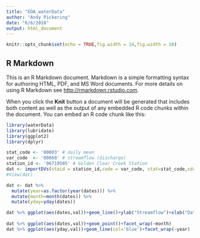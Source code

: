 ```yaml
---
title: "EDA_waterData"
author: "Andy Pickering"
date: "6/6/2018"
output: html_document
---
```


```r

knitr::opts_chunk$set(echo = TRUE,fig.width = 14,fig.width = 10)

```

## R Markdown

This is an R Markdown document. Markdown is a simple formatting syntax for authoring HTML, PDF, and MS Word documents. For more details on using R Markdown see <http://rmarkdown.rstudio.com>.

When you click the **Knit** button a document will be generated that includes both content as well as the output of any embedded R code chunks within the document. You can embed an R code chunk like this:

```r

library(waterData)
library(lubridate)
library(ggplot2)
library(dplyr)

stat_code <- '00003' # daily mean
var_code  <- '00060' # streamflow (discharge)
station_id <- '06719505' # Golden Clear Creek Station
dat <- importDVs(staid = station_id,code = var_code, stat=stat_code,sdate = "2009-01-01", edate = "2018-12-31")
#View(dat)

dat <- dat %>% 
  mutate(year=as.factor(year(dates))) %>%
  mutate(month=month(dates)) %>% 
  mutate(yday=yday(dates))


```


```r
dat %>% ggplot(aes(dates,val))+geom_line()+ylab("Streamflow")+xlab("Date")+ggtitle("Timeseries of streamflow at Clear Creek Golden")
  
dat %>% ggplot(aes(dates,val))+geom_point()+facet_wrap(~month)
dat %>% ggplot(aes(yday,val))+geom_line(col='blue')+facet_wrap(~year)
```


